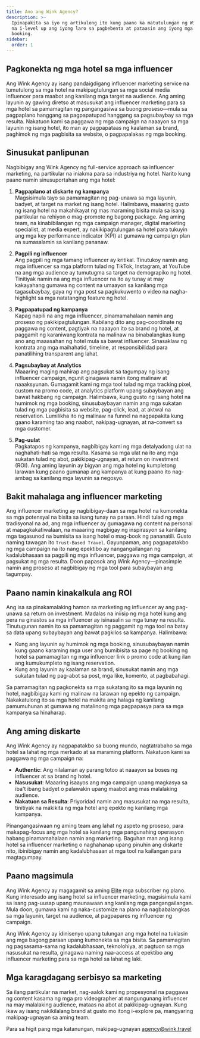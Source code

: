 ```yaml
---
title: Ano ang Wink Agency?
description: >-
  Ipinapakita sa iyo ng artikulong ito kung paano ka matutulungan ng Wink Agency
  na i-level up ang iyong laro sa pagbebenta at pataasin ang iyong mga direktang
  booking.
sidebar:
  order: 1
---
```


## Pagkonekta ng mga hotel sa mga influencer

Ang Wink Agency ay isang pandaigdigang influencer marketing service na tumutulong sa mga hotel na makipagtulungan sa mga social media influencer para maabot ang kanilang mga target na audience. Ang aming layunin ay gawing diretso at masusukat ang influencer marketing para sa mga hotel sa pamamagitan ng pangangasiwa sa buong proseso—mula sa pagpaplano hanggang sa pagpapatupad hanggang sa pagsubaybay sa mga resulta. Nakatuon kami sa paggawa ng mga campaign na naaayon sa mga layunin ng isang hotel, ito man ay pagpapataas ng kaalaman sa brand, paghimok ng mga pagbisita sa website, o pagpapalakas ng mga booking.

## Sinusukat panlipunan

Nagbibigay ang Wink Agency ng full-service approach sa influencer marketing, na partikular na iniakma para sa industriya ng hotel. Narito kung paano namin sinusuportahan ang mga hotel:

1. **Pagpaplano at diskarte ng kampanya**\
   Magsisimula tayo sa pamamagitan ng pag-unawa sa mga layunin, badyet, at target na market ng isang hotel. Halimbawa, maaaring gusto ng isang hotel na makahikayat ng mas maraming bisita mula sa isang partikular na rehiyon o mag-promote ng bagong package. Ang aming team, na kinabibilangan ng mga campaign manager, digital marketing specialist, at media expert, ay nakikipagtulungan sa hotel para tukuyin ang mga key performance indicator (KPI) at gumawa ng campaign plan na sumasalamin sa kanilang pananaw.

2. **Pagpili ng influencer**\
   Ang pagpili ng mga tamang influencer ay kritikal. Tinutukoy namin ang mga influencer sa mga platform tulad ng TikTok, Instagram, at YouTube na ang mga audience ay tumutugma sa target na demograpiko ng hotel. Tinitiyak namin na ang mga influencer na ito ay tunay at may kakayahang gumawa ng content na umaayon sa kanilang mga tagasubaybay, gaya ng mga post sa pagkukuwento o video na nagha-highlight sa mga natatanging feature ng hotel.

3. **Pagpapatupad ng kampanya**\
   Kapag napili na ang mga influencer, pinamamahalaan namin ang proseso ng pakikipagtulungan. Kabilang dito ang pag-coordinate ng paggawa ng content, pagtiyak na naaayon ito sa brand ng hotel, at paggamit ng karaniwang kontrata na malinaw na binabalangkas kung ano ang maaasahan ng hotel mula sa bawat influencer. Sinasaklaw ng kontrata ang mga maihahatid, timeline, at responsibilidad para panatilihing transparent ang lahat.

4. **Pagsubaybay at Analytics**\
   Maaaring maging mahirap ang pagsukat sa tagumpay ng isang influencer campaign, ngunit ginagawa namin itong malinaw at naaaksyunan. Gumagamit kami ng mga tool tulad ng mga tracking pixel, custom na promo code, at analytics platform upang subaybayan ang bawat hakbang ng campaign. Halimbawa, kung gusto ng isang hotel na humimok ng mga booking, sinusubaybayan namin ang mga sukatan tulad ng mga pagbisita sa website, pag-click, lead, at aktwal na reservation. Lumilikha ito ng malinaw na funnel na nagpapakita kung gaano karaming tao ang naabot, nakipag-ugnayan, at na-convert sa mga customer.

5. **Pag-uulat**\
   Pagkatapos ng kampanya, nagbibigay kami ng mga detalyadong ulat na naghahati-hati sa mga resulta. Kasama sa mga ulat na ito ang mga sukatan tulad ng abot, pakikipag-ugnayan, at return on investment (ROI). Ang aming layunin ay bigyan ang mga hotel ng kumpletong larawan kung paano gumanap ang kampanya at kung paano ito nag-ambag sa kanilang mga layunin sa negosyo.

## Bakit mahalaga ang influencer marketing

Ang influencer marketing ay nagbibigay-daan sa mga hotel na kumonekta sa mga potensyal na bisita sa isang tunay na paraan. Hindi tulad ng mga tradisyonal na ad, ang mga influencer ay gumagawa ng content na personal at mapagkakatiwalaan, na maaaring magbigay ng inspirasyon sa kanilang mga tagasunod na bumisita sa isang hotel o mag-book ng pananatili. Gusto naming tawagan ito `Trust-Based Travel`. Gayunpaman, ang pagpapatakbo ng mga campaign na ito nang epektibo ay nangangailangan ng kadalubhasaan sa pagpili ng mga influencer, paggawa ng mga campaign, at pagsukat ng mga resulta. Doon papasok ang Wink Agency—pinasimple namin ang proseso at nagbibigay ng mga tool para subaybayan ang tagumpay.

## Paano namin kinakalkula ang ROI

Ang isa sa pinakamalaking hamon sa marketing ng influencer ay ang pag-unawa sa return on investment. Madalas na iniisip ng mga hotel kung ang pera na ginastos sa mga influencer ay isinasalin sa mga tunay na resulta. Tinutugunan namin ito sa pamamagitan ng paggamit ng mga tool na batay sa data upang subaybayan ang bawat pagkilos sa kampanya. Halimbawa:

* Kung ang layunin ay humimok ng mga booking, sinusubaybayan namin kung gaano karaming mga user ang bumibisita sa page ng booking ng hotel sa pamamagitan ng mga influencer link o promo code at kung ilan ang kumukumpleto ng isang reservation.
* Kung ang layunin ay kaalaman sa brand, sinusukat namin ang mga sukatan tulad ng pag-abot sa post, mga like, komento, at pagbabahagi.

Sa pamamagitan ng pagkonekta sa mga sukatang ito sa mga layunin ng hotel, nagbibigay kami ng malinaw na larawan ng epekto ng campaign. Nakakatulong ito sa mga hotel na makita ang halaga ng kanilang pamumuhunan at gumawa ng matalinong mga pagpapasya para sa mga kampanya sa hinaharap.

## Ang aming diskarte

Ang Wink Agency ay nagpapatakbo sa buong mundo, nagtatrabaho sa mga hotel sa lahat ng mga merkado at sa maraming platform. Nakatuon kami sa paggawa ng mga campaign na:

* **Authentic**: Ang nilalaman ay parang totoo at naaayon sa boses ng influencer at sa brand ng hotel.
* **Nasusukat**: Maaaring isaayos ang mga campaign upang magkasya sa iba't ibang badyet o palawakin upang maabot ang mas malalaking audience.
* **Nakatuon sa Resulta**: Priyoridad namin ang masusukat na mga resulta, tinitiyak na makikita ng mga hotel ang epekto ng kanilang mga kampanya.

Pinangangasiwaan ng aming team ang lahat ng aspeto ng proseso, para makapag-focus ang mga hotel sa kanilang mga pangunahing operasyon habang pinamamahalaan namin ang marketing. Baguhan man ang isang hotel sa influencer marketing o naghahanap upang pinuhin ang diskarte nito, ibinibigay namin ang kadalubhasaan at mga tool na kailangan para magtagumpay.

## Paano magsimula

Ang Wink Agency ay magagamit sa aming [Elite](/managed-social/what-is-managed-social/#subscription-tiers) mga subscriber ng plano.
Kung interesado ang isang hotel sa influencer marketing, magsisimula kami sa isang pag-uusap upang maunawaan ang kanilang mga pangangailangan.
Mula doon, gumawa kami ng naka-customize na plano na nagbabalangkas sa mga layunin, target na audience, at pagpapares ng influencer ng campaign.

Ang Wink Agency ay idinisenyo upang tulungan ang mga hotel na tuklasin ang mga bagong paraan upang kumonekta sa mga bisita. Sa pamamagitan ng pagsasama-sama ng kadalubhasaan, teknolohiya, at pagtuon sa mga nasusukat na resulta, ginagawa naming naa-access at epektibo ang influencer marketing para sa mga hotel sa lahat ng laki.

## Mga karagdagang serbisyo sa marketing

Sa ilang partikular na market, nag-aalok kami ng propesyonal na paggawa ng content kasama ng mga pro videographer at nangungunang influencer na may malalaking audience, mataas na abot at pakikipag-ugnayan. Kung ikaw ay isang nakikilalang brand at gusto mo itong i-explore pa, mangyaring makipag-ugnayan sa aming team.

Para sa higit pang mga katanungan, makipag-ugnayan [agency@wink.travel](mailto://agency@wink.travel)

